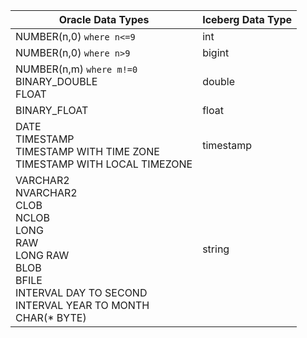 <div className="flex justify-center w-full">

| Oracle Data Types                                                                                                                                                                                  | Iceberg Data Type |
| -------------------------------------------------------------------------------------------------------------------------------------------------------------------------------------------------- | ----------------- |
| NUMBER(n,0) `where n<=9`                                                                                                                                                                           | int               |
| NUMBER(n,0) `where n>9`                                                                                                                                                                            | bigint            |
| NUMBER(n,m) `where m!=0` <br /> BINARY_DOUBLE <br /> FLOAT                                                                                                                                         | double            |
| BINARY_FLOAT                                                                                                                                                                                       | float             |
| DATE <br /> TIMESTAMP <br /> TIMESTAMP WITH TIME ZONE <br /> TIMESTAMP WITH LOCAL TIMEZONE                                                                                                         | timestamp         |
| VARCHAR2 <br /> NVARCHAR2 <br /> CLOB <br /> NCLOB <br /> LONG <br /> RAW <br /> LONG RAW <br /> BLOB <br /> BFILE <br /> INTERVAL DAY TO SECOND <br /> INTERVAL YEAR TO MONTH <br /> CHAR(* BYTE) | string            |

</div>
